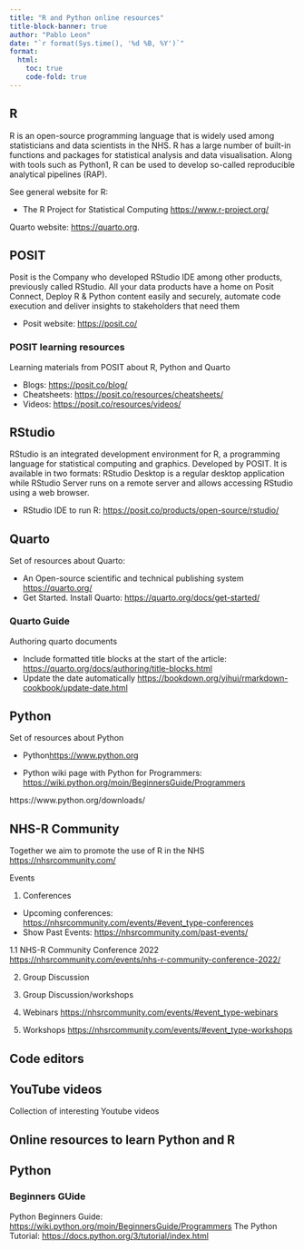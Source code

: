 ---
title: "R and Python online resources"
title-block-banner: true
author: "Pablo Leon"
date: "`r format(Sys.time(), '%d %B, %Y')`"
format: 
  html:
    toc: true
    code-fold: true
---

## R

R is an open-source programming language that is widely used among statisticians and data scientists in the NHS. R has a large number of built-in functions and packages for statistical analysis and data visualisation. Along with tools such as Python1, R can be used to develop so-called reproducible analytical pipelines (RAP).

See general website for R:

- The R Project for Statistical Computing <https://www.r-project.org/> 

Quarto website: <https://quarto.org>.




## POSIT

Posit is the Company  who developed RStudio IDE among other products, previously called RStudio. All your data products have a home on Posit Connect, Deploy R & Python content easily and securely, automate code execution and deliver insights to stakeholders that need them

- Posit website: <https://posit.co/>

### POSIT learning resources

Learning materials from POSIT about R, Python and Quarto

- Blogs: <https://posit.co/blog/>
- Cheatsheets: <https://posit.co/resources/cheatsheets/>
- Videos: <https://posit.co/resources/videos/>

## RStudio

RStudio is an integrated development environment for R, a programming language for statistical computing and graphics. Developed by POSIT. It is available in two formats: RStudio Desktop is a regular desktop application while RStudio Server runs on a remote server and allows accessing RStudio using a web browser.

- RStudio IDE to run R: <https://posit.co/products/open-source/rstudio/>

## Quarto

Set of resources about Quarto:

- An Open-source scientific and technical publishing system <https://quarto.org/>
- Get Started. Install Quarto: <https://quarto.org/docs/get-started/>

### Quarto Guide

Authoring quarto documents

- Include formatted title blocks at the start of the article: <https://quarto.org/docs/authoring/title-blocks.html>
- Update the date automatically 
<https://bookdown.org/yihui/rmarkdown-cookbook/update-date.html>

## Python

Set of resources about Python

- Python<https://www.python.org>

- Python wiki page with Python for Programmers: <https://wiki.python.org/moin/BeginnersGuide/Programmers>



https://www.python.org/downloads/

## NHS-R Community

Together we aim to promote the use of R in the NHS <https://nhsrcommunity.com/>

Events

1. Conferences
- Upcoming conferences: <https://nhsrcommunity.com/events/#event_type-conferences>
- Show Past Events: <https://nhsrcommunity.com/past-events/>

1.1 NHS-R Community Conference 2022
<https://nhsrcommunity.com/events/nhs-r-community-conference-2022/>

2. Group Discussion

3. Group Discussion/workshops

4. Webinars
<https://nhsrcommunity.com/events/#event_type-webinars>

5. Workshops
<https://nhsrcommunity.com/events/#event_type-workshops>


## Code editors

## YouTube videos

Collection of interesting Youtube videos



## Online resources to learn Python and R

## Python

### Beginners GUide

Python Beginners Guide: <https://wiki.python.org/moin/BeginnersGuide/Programmers>
The Python Tutorial: <https://docs.python.org/3/tutorial/index.html>
